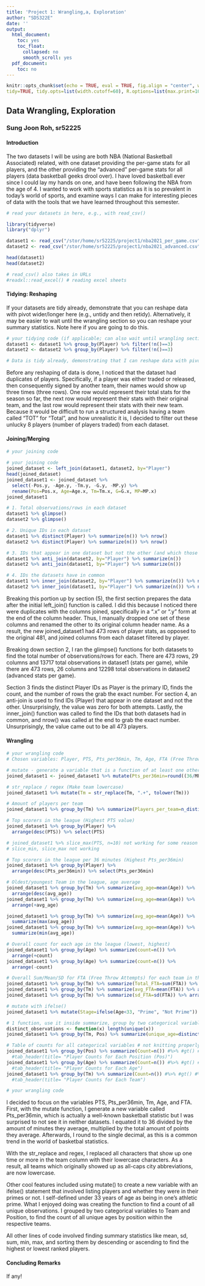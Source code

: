 ```yaml
---
title: 'Project 1: Wrangling,a, Exploration'
author: "SDS322E"
date: ''
output:
  html_document:
    toc: yes
    toc_float:
      collapsed: no
      smooth_scroll: yes
  pdf_document:
    toc: no
---
```


```r
knitr::opts_chunk$set(echo = TRUE, eval = TRUE, fig.align = "center", warning = F, message = F,
tidy=TRUE, tidy.opts=list(width.cutoff=60), R.options=list(max.print=100))
```

## Data Wrangling, Exploration

### Sung Joon Roh, sr52225

#### Introduction 

The two datasets I will be using are both NBA (National Basketball Associated) related, with one dataset providing the per-game stats for all players, and the other providing the "advanced" per-game stats for all players (data basketball geeks drool over). I have loved basketball ever since I could lay my hands on one, and have been following the NBA from the age of 4. I wanted to work with sports statistics as it is so prevalent in today's world of sports, and examine ways I can make for interesting pieces of data with the tools that we have learned throughout this semester. 

```R
# read your datasets in here, e.g., with read_csv()

library(tidyverse)
library("dplyr")

dataset1 <- read_csv("/stor/home/sr52225/project1/nba2021_per_game.csv") # Per-game stats
dataset2 <- read_csv("/stor/home/sr52225/project1/nba2021_advanced.csv") # Advanced Stats

head(dataset1)
head(dataset2)

# read_csv() also takes in URLs
#readxl::read_excel() # reading excel sheets

```

#### Tidying: Reshaping

If your datasets are tidy already, demonstrate that you can reshape data with pivot wider/longer here (e.g., untidy and then retidy). Alternatively, it may be easier to wait until the wrangling section so you can reshape your summary statistics. Note here if you are going to do this.

```R
# your tidying code (if applicable; can also wait until wrangling section)
dataset1 <- dataset1 %>% group_by(Player) %>% filter(!n()==3)
dataset2 <- dataset2 %>% group_by(Player) %>% filter(!n()==3)

# Data is tidy already, demonstrating that I can reshape data with pivot wider/longer 

```
Before any reshaping of data is done, I noticed that the dataset had duplicates of players. Specifically, if a player was either traded or released, then consequently signed by another team, their names would show up three times (three rows). One row would represent their total stats for the season so far, the next row would represent their stats with their original team, and the last row would represent their stats with their new team. Because it would be difficult to run a structured analysis having a team called "TOT" for "Total", and how unrealistic it is, I decided to filter out these unlucky 8 players (number of players traded) from each dataset. 
    
#### Joining/Merging

```R
# your joining code

# your joining code
joined_dataset <- left_join(dataset1, dataset2, by="Player")
head(joined_dataset)
joined_dataset1 <- joined_dataset %>% 
  select(-Pos.y, -Age.y, -Tm.y, -G.y, -MP.y) %>%
  rename(Pos=Pos.x, Age=Age.x, Tm=Tm.x, G=G.x, MP=MP.x)
joined_dataset1

# 1. Total observations/rows in each dataset
dataset1 %>% glimpse()
dataset2 %>% glimpse()

# 2. Unique IDs in each dataset
dataset1 %>% distinct(Player) %>% summarize(n()) %>% nrow()
dataset2 %>% distinct(Player) %>% summarize(n()) %>% nrow()

# 3. IDs that appear in one dataset but not the other (and which those are)
dataset1 %>% anti_join(dataset2, by="Player") %>% summarize(n()) 
dataset2 %>% anti_join(dataset1, by="Player") %>% summarize(n())

# 4. IDs the datasets have in common
dataset1 %>% inner_join(dataset2, by="Player") %>% summarize(n()) %>% nrow()
dataset2 %>% inner_join(dataset1, by="Player") %>% summarize(n()) %>% nrow()

```
Breaking this portion up by section (5), the first section prepares the data after the initial left_join() function is called. I did this because I noticed there were duplicates with the columns joined, specifically in a ".x" or ".y" form at the end of the column header. Thus, I manually dropped one set of these columns and renamed the other to its original column header name. As a result, the new joined_dataset1 had 473 rows of player stats, as opposed to the original 481, and joined columns from each dataset filtered by player. 

Breaking down section 2, I ran the glimpse() functions for both datasets to find the total number of observations/rows for each. There are 473 rows, 29 columns and 13717 total observations in dataset1 (stats per game), while there are 473 rows, 26 columns and 12298 total observations in dataset2  (advanced stats per game).

Section 3 finds the distinct Player IDs as Player is the primary ID, finds the count, and the number of rows the grab the exact number. For section 4, an anti-join is used to find IDs (Player) that appear in one dataset and not the other. Unsurprisingly, the value was zero for both attempts. Lastly, the inner_join() function was called to find the IDs that both datasets had in common, and nrow() was called at the end to grab the exact number. Unsurprisingly, the value came out to be all 473 players. 

####  Wrangling

```R
# your wrangling code  
# Chosen variables: Player, PTS, Pts_per36min, Tm, Age, FTA (Free Throw Attempts), PER

# mutate - generate a variable that is a function of at least one other variable (pts_per36min): 
joined_dataset1 <- joined_dataset1 %>% mutate(Pts_per36min=round((36/MP)*PTS,1))

# str_replace / regex (Make team lowercase)
joined_dataset1 %>% mutate(Tm = str_replace(Tm, ".+", tolower(Tm)))

# Amount of players per team
joined_dataset1 %>% group_by(Tm) %>% summarize(Players_per_team=n_distinct(Player))

# Top scorers in the league (Highest PTS value)
joined_dataset1 %>% group_by(Player) %>% 
  arrange(desc(PTS)) %>% select(PTS) 

# joined_dataset1 %>% slice_max(PTS, n=10) not working for some reason
# slice_min, slice_max not working 

# Top scorers in the league per 36 minutes (Highest Pts_per36min)
joined_dataset1 %>% group_by(Player) %>% 
  arrange(desc(Pts_per36min)) %>% select(Pts_per36min)

# Oldest/youngest Team in the league, age average
joined_dataset1 %>% group_by(Tm) %>% summarize(avg_age=mean(Age)) %>%
  arrange(desc(avg_age))
joined_dataset1 %>% group_by(Tm) %>% summarize(avg_age=mean(Age)) %>%
  arrange(+avg_age)

joined_dataset1 %>% group_by(Tm) %>% summarize(avg_age=mean(Age)) %>%
  summarize(max(avg_age))
joined_dataset1 %>% group_by(Tm) %>% summarize(avg_age=mean(Age)) %>%
  summarize(min(avg_age))

# Overall count for each age in the league (lowest, highest)
joined_dataset1 %>% group_by(Age) %>% summarize(count=n()) %>%
  arrange(+count)
joined_dataset1 %>% group_by(Age) %>% summarize(count=n()) %>%
  arrange(-count)

# Overall Sum/Mean/SD for FTA (Free Throw Attempts) for each team in the league
joined_dataset1 %>% group_by(Tm) %>% summarize(Total_FTA=sum(FTA)) %>% arrange(desc(Total_FTA))
joined_dataset1 %>% group_by(Tm) %>% summarize(avg_FTA=mean(FTA)) %>% arrange(desc(avg_FTA))
joined_dataset1 %>% group_by(Tm) %>% summarize(sd_FTA=sd(FTA)) %>% arrange(desc(sd_FTA))

# mutate with ifelse()
joined_dataset1 %>% mutate(Stage=ifelse(Age<33, "Prime", "Not Prime"))

# 1 function, use it inside summarize, group by two categorical variables. 
distinct_observations <- function(x) length(unique(x))
joined_dataset1 %>% group_by(Tm, Pos) %>% summarize(unique_age=distinct_observations(Age))

# Table of counts for all categorical variables # not knitting properly, works in pre-code
joined_dataset1 %>% group_by(Pos) %>% summarize(Count=n()) #%>% #gt() #%>%
  #tab_header(title= "Player Counts for Each Position (Pos)")
joined_dataset1 %>% group_by(Age) %>% summarize(Count=n()) #%>% #gt() #%>%
  #tab_header(title= "Player Counts for Each Age")
joined_dataset1 %>% group_by(Tm) %>% summarize(Count=n()) #%>% #gt() #%>%
  #tab_header(title= "Player Counts for Each Team")

# your wrangling code
```

I decided to focus on the variables PTS, Pts_per36min, Tm, Age, and FTA. First, with the mutate function, I generate a new variable called Pts_per36min, which is actually a well-known basketball statistic but I was surprised to not see it in neither datasets. I equated it to 36 divided by the amount of minutes they average, multiplied by the total amount of points they average. Afterwards, I round to the single decimal, as this is a common trend in the world of basketbal statistics. 

With the str_replace and regex, I replaced all characters that show up one time or more in the team column with their lowercase characters. As a result, all teams which originally showed up as all-caps city abbreviations, are now lowercase. 

Other cool features included using mutate() to create a new variable with an ifelse() statement that involved listing players and whether they were in their primes or not. I self-defined under 33 years of age as being in one's athletic prime. What I enjoyed doing was creating the function to find a count of all unique observations. I grouped by two categorical variables to Team and Position, to find the count of all unique ages by position within the respective teams. 

All other lines of code involved finding summary statistics like mean, sd, sum, min, max, and sorting them by descending or ascending to find the highest or lowest ranked players. 

#### Concluding Remarks

If any!




